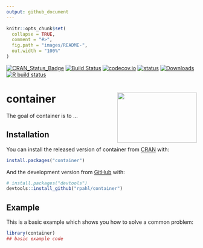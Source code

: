 ```yaml
---
output: github_document
---
```


<!-- README.md is generated from README.Rmd. Please edit that file -->

```r
knitr::opts_chunk$set(
  collapse = TRUE,
  comment = "#>",
  fig.path = "images/README-",
  out.width = "100%"
)
```


<!-- badges: start -->
[![CRAN_Status_Badge](http://www.r-pkg.org/badges/version/container)](https://cran.r-project.org/package=container)
[![Build Status](https://travis-ci.org/rpahl/container.png?branch=master)](https://travis-ci.org/rpahl/container)
[![codecov.io](https://codecov.io/github/rpahl/container/coverage.svg?branch=master)](https://codecov.io/github/rpahl/container?branch=master)
[![status](https://tinyverse.netlify.com/badge/container)](https://CRAN.R-project.org/package=container)
[![Downloads](http://cranlogs.r-pkg.org/badges/container)](http://www.r-pkg.org/pkg/container)
[![R build status](https://github.com/rpahl/container/workflows/R-CMD-check/badge.svg)](https://github.com/rpahl/container/actions)
<!-- badges: end -->

# container <img src="images/logo.png" align="right" width="210" height="133"/>

The goal of container is to ...

## Installation

You can install the released version of container from [CRAN](https://CRAN.R-project.org) with:

```r
install.packages("container")
```

And the development version from [GitHub](https://github.com/) with:

```r
# install.packages("devtools")
devtools::install_github("rpahl/container")
```

## Example

This is a basic example which shows you how to solve a common problem:

```r
library(container)
## basic example code
```
